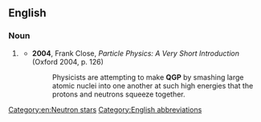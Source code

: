 ==English==

===Noun===
{{wikipedia}}
{{en-noun|?}}

# {{lb|en|physics}} {{initialism of|en|quark-gluon plasma}}
#* '''2004''', Frank Close, ''Particle Physics: A Very Short Introduction'' (Oxford 2004, p. 126)
#*: Physicists are attempting to make '''QGP''' by smashing large atomic nuclei into one another at such high energies that the protons and neutrons squeeze together.
[[Category:en:Neutron stars]]
[[Category:English abbreviations]]